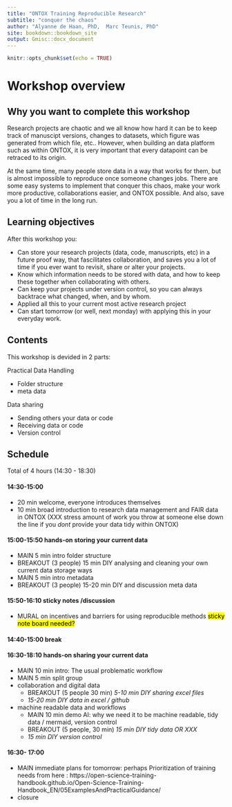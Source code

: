 ```yaml
---
title: "ONTOX Training Reproducible Research"
subtitle: "conquer the chaos"
author: "Alyanne de Haan, PhD,  Marc Teunis, PhD"
site: bookdown::bookdown_site
output: Gmisc::docx_document
---
```


```r
knitr::opts_chunk$set(echo = TRUE)

```

# Workshop overview

## Why you want to complete this workshop

Research projects are chaotic and we all know how hard it can be to keep track of manuscipt versions, changes to datasets, which figure was generated from which file, etc.. However, when building an data platform such as within ONTOX, it is very important that every datapoint can be retraced to its origin.

At the same time, many people store data in a way that works for them, but is almost impossible to reproduce once someone changes jobs. There are some easy systems to implement that conquer this chaos, make your work more productive, collaborations easier, and ONTOX possible. And also, save you a lot of time in the long run.


## Learning objectives

After this workshop you:

 - Can store your research projects (data, code, manuscripts, etc) in a future proof way, that fascilitates collaboration, and saves you a lot of time if you ever want to revisit, share or alter your projects. 
 - Know which information needs to be stored with data, and how to keep these together when collaborating with others.
 - Can keep your projects under version control, so you can always backtrace what changed, when, and by whom.
 - Applied all this to your current most active research project
 - Can start tomorrow (or well, next monday) with applying this in your everyday work.

## Contents 

This workshop is devided in 2 parts: 

Practical Data Handling

 - Folder structure
 - meta data
 
Data sharing

 - Sending others your data or code 
 - Receiving data or code
 - Version control 

## Schedule 

Total of 4 hours (14:30 - 18:30) 

#### 14:30-15:00
 - 20 min welcome, everyone introduces themselves
 - 10 min broad introduction to research data management and FAIR data in ONTOX (XXX stress amount of work you throw at someone else down the line if you _dont_ provide your data tidy within ONTOX)

#### 15:00-15:50 hands-on storing your current data 
 - MAIN 5 min intro folder structure 
 - BREAKOUT (3 people) 15 min DIY analysing and cleaning your own current data storage ways
 - MAIN 5 min intro metadata
 - BREAKOUT (3 people) 15-20 min DIY and discussion meta data

#### 15:50-16:10 sticky notes /discussion
 - MURAL on incentives and barriers for using reproducible methods <mark>sticky note board needed? </mark> 

#### 14:40-15:00 break

#### 16:30-18:10 hands-on sharing your current data
 - MAIN 10 min intro: The usual problematic workflow
 - MAIN 5 min split group
 - collaboration and digital data
   + BREAKOUT (5 people 30 min) *5-10 min DIY sharing excel files* 
   +  *15-20 min DIY data in excel / github*
 - machine readable data and workflows
   + MAIN 10 min demo AI: why we need it to be machine readable, tidy data / mermaid, version control
   + BREAKOUT (5 people, 30 min) *15 min DIY tidy data OR XXX*
   + *15 min DIY version control*

#### 16:30- 17:00
 - MAIN immediate plans for tomorrow: perhaps Prioritization of training needs from here : https://open-science-training-handbook.github.io/Open-Science-Training-Handbook_EN/05ExamplesAndPracticalGuidance/
 - closure


